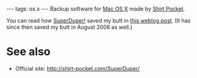 ---
tags: os.x
---
Backup software for [[Mac OS X]] made by [[Shirt Pocket]].

You can read how [[SuperDuper!]] saved my butt in [http://wincent.com/a/about/wincent/weblog/archives/2007/07/new_backup_regi.php this weblog post]. (It has since then saved my butt in August 2008 as well.)

= See also =

* Official site: http://shirt-pocket.com/SuperDuper/
